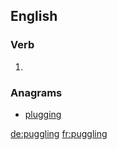 ==English==

===Verb===
{{head|en|present participle}}

# {{present participle of|puggle|lang=en}}

===Anagrams===
* [[plugging#English|plugging]]

[[de:puggling]]
[[fr:puggling]]